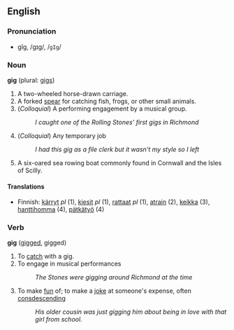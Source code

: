 ==English==

===Pronunciation===
*gĭg, /ɡɪɡ/, /<tt>gIg</tt>/

===Noun===
'''gig''' (plural: [[gigs]])

# A two-wheeled horse-drawn carriage.
# A forked [[spear]] for catching fish, frogs, or other small animals.
# (''Colloquial'') A performing engagement by a musical group.
#: ''I caught one of the Rolling Stones' first gigs in Richmond''
# (''Colloquial'') Any temporary job
#: ''I had this gig as a file clerk but it wasn't my style so I left''
# A six-oared sea rowing boat commonly found in Cornwall and the Isles of Scilly.

====Translations====
*Finnish: [[kärryt]] ''pl'' (1), [[kiesit]] ''pl'' (1), [[rattaat]] ''pl'' (1), [[atrain]] (2), [[keikka]] (3), [[hanttihomma]] (4), [[pätkätyö]] (4)

===Verb===
'''gig''' ([[gigged]], gigged)

# To [[catch]] with a gig.
# To engage in musical performances
#: ''The Stones were gigging around Richmond at the time''
# To make [[fun]] of; to make a [[joke]] at someone's expense, often [[consdescending]]
#: ''His older cousin was just gigging him about being in love with that girl from school.''